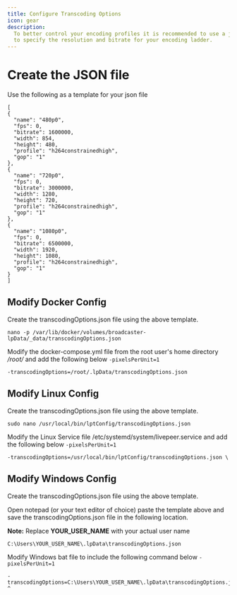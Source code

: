 ```yaml
---
title: Configure Transcoding Options
icon: gear
description:
  To better control your encoding profiles it is recommended to use a json file
  to specify the resolution and bitrate for your encoding ladder.
---
```

# Create the JSON file

Use the following as a template for your json file

```
[
{
  "name": "480p0",
  "fps": 0,
  "bitrate": 1600000,
  "width": 854,
  "height": 480,
  "profile": "h264constrainedhigh",
  "gop": "1"
},
{
  "name": "720p0",
  "fps": 0,
  "bitrate": 3000000,
  "width": 1280,
  "height": 720,
  "profile": "h264constrainedhigh",
  "gop": "1"
},
{
  "name": "1080p0",
  "fps": 0,
  "bitrate": 6500000,
  "width": 1920,
  "height": 1080,
  "profile": "h264constrainedhigh",
  "gop": "1"
}
]
```


## Modify Docker Config

Create the transcodingOptions.json file using the above template.
```
nano -p /var/lib/docker/volumes/broadcaster-lpData/_data/transcodingOptions.json
```
Modify the docker-compose.yml file from the root user's home directory _/root/_ and add the following below `-pixelsPerUnit=1`
``` 
-transcodingOptions=/root/.lpData/transcodingOptions.json
``` 
## Modify Linux Config

Create the transcodingOptions.json file using the above template.
```
sudo nano /usr/local/bin/lptConfig/transcodingOptions.json
```
Modify the Linux Service file /etc/systemd/system/livepeer.service and add the following below `-pixelsPerUnit=1`
```
-transcodingOptions=/usr/local/bin/lptConfig/transcodingOptions.json \
```

## Modify Windows Config
Create the transcodingOptions.json file using the above template.

Open notepad (or your text editor of choice) paste the template above and save the transcodingOptions.json file in the following location.

**Note:** Replace **YOUR_USER_NAME** with your actual user name
```
C:\Users\YOUR_USER_NAME\.lpData\transcodingOptions.json
```
Modify Windows bat file to include the following command below `-pixelsPerUnit=1` 
```
-transcodingOptions=C:\Users\YOUR_USER_NAME\.lpData\transcodingOptions.json ^
```
 

